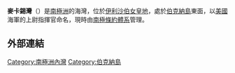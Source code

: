 {{coord|78|50|S|45|0|W|source:GNIS|display=title}}

'''麥卡錫灣'''（{{lang-en|McCarthy Inlet}}）是[[南極洲|南極洲]]的海灣，位於[[伊利沙伯女皇地|伊利沙伯女皇地]]，處於[[伯克納島|伯克納島]]東面，以[[美國|美國]]海軍的上尉指揮官命名，現時由[[南極條約體系|南極條約體系]]管理。

==外部連結==
{{cite gnis | type = antarid | id = 9638| name = McCarthy Inlet | accessdate = 2013-09-03}}

{{DEFAULTSORT:McCarthy Inlet}}
[[Category:南極洲內灣|Category:南極洲內灣]]
[[Category:伯克納島|Category:伯克納島]]


{{QueenElizabethLand-geo-stub}}